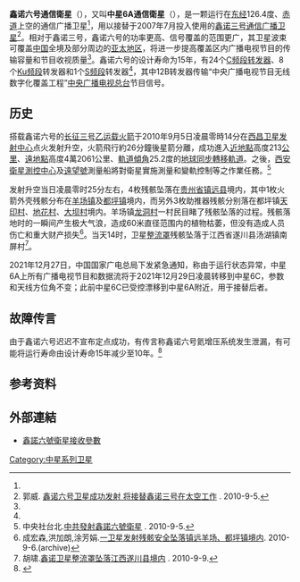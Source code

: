 {{NoteTA
|1=zh-tw:通訊;zh-cn:通信;
|2=zh-tw:訊號;zh-cn:信号;
}}
{{Infobox spacecraft
|Bus = [[东方红四号|东方红四号]]卫星平台<br />（DFH-4 Bus）<ref name="satbeams01">[http://www.satbeams.com/satellites?id=2513 SatBeams.ChinaSat 6A (Zhongxing-6A, ZX-6A, Sinosat 6, Xinnuo 6)] {{Wayback|url=http://www.satbeams.com/satellites?id=2513 |date=20100909034006 }}[DB/OL], 2010-9-11.</ref>
|Longitude = 125°E<ref name="chinanews01">唐振宇,欧阳开宇.[http://www.chinanews.com.cn/gn/2010/09-05/2512403.shtml 中国成功发射“鑫诺六号”通信广播卫星] {{Wayback|url=http://www.chinanews.com.cn/gn/2010/09-05/2512403.shtml |date=20100906071534 }}. 2010-9-5.</ref>
|Major_Contractors = 
|Organisation = [[中国航天科技集团公司|中国航天科技集团公司]]
|Carrier_Rocket = [[长征三号乙运载火箭|长征三号乙运载火箭]]
|Launch_Site = [[西昌卫星发射中心|西昌卫星发射中心]]
|Launch = 2010年9月5日0时14分
|Orbit_regime = [[地球同步轨道|地球同步轨道]]
|Mass = {{convert|5100|kg|lb}}<ref name="satbeams01" />
|Mission_Type = [[通信广播卫星|通信广播卫星]]
}}
'''鑫诺六号通信衛星'''（{{lang-en|SinoSat-6}}），又叫'''中星6A通信衛星'''（{{lang-en|Chinasat 6A}}），是一颗运行在[[东经|东经]]126.4度、[[赤道|赤道]]上空的通信广播卫星<ref name="chinanews01" />，用以接替于2007年7月投入使用的[[鑫诺三号|鑫诺三号通信广播卫星]]<ref name="xinhuanet01">郭威. [http://news.xinhuanet.com/2010-09/05/c_12518825.htm 鑫诺六号卫星成功发射 将接替鑫诺三号在太空工作] {{Wayback|url=http://news.xinhuanet.com/2010-09/05/c_12518825.htm |date=20100909052942 }}. 2010-9-5.</ref>。相对于鑫诺三号，鑫诺六号的功率更高、信号覆盖的范围更广，其卫星波束可覆盖[[中国|中国]]全境及部分周边的[[亚太地区|亚太地区]]，将进一步提高覆盖区内广播电视节目的传输容量和节目收视质量<ref name="xinhuanet01" />。鑫诺六号的设计寿命为15年，有24个[[C频段|C频段]][[转发器|转发器]]、8个[[Ku频段|Ku频段]]转发器和1个[[S频段|S频段]]转发器<ref name="xinhuanet01" />，其中12B转发器传输“中央广播电视节目无线数字化覆盖工程”[[中央广播电视总台|中央广播电视总台]]节目信号。

==历史==
搭载鑫诺六号的[[长征三号乙运载火箭|长征三号乙运载火箭]]于2010年9月5日凌晨零時14分在[[西昌卫星发射中心|西昌卫星发射中心]]点火发射升空，火箭飛行約26分鐘後星箭分離，成功進入[[近地點|近地點]]高度213[[公里|公里]]、[[遠地點|遠地點]]高度4萬2061公里、[[軌道傾角|軌道傾角]]25.2度的[[地球同步轨道|地球同步轉移軌道]]。之後，[[西安衛星測控中心|西安衛星測控中心]]及[[遠望號|遠望號]]測量船將對衛星實施測量和變軌控制等之{{le|遥測|Telemetry}}作業任務。<ref>中央社台北.[https://www.taiwannews.com.tw/ch/news/1366431 中共發射鑫諾六號衛星] {{Wayback|url=http://www.cna.com.tw/ShowNews/Detail.aspx?pNewsID=201009050008&pType0=aCN&pTypeSel=0 |date=20160305195333 }}. 2010-9-5.</ref>

发射升空当日凌晨零时25分左右，4枚残骸坠落在[[贵州省|贵州省]][[镇远县|镇远县]]境内，其中1枚火箭外壳残骸分布在[[羊场镇_(镇远县)|羊场镇]]及[[都坪镇|都坪镇]]境内，而另外3枚助推器残骸分别落在都坪镇[[天印村|天印村]]、[[地花村|地花村]]、[[大坝村|大坝村]]境内。羊场镇[[龙洞村|龙洞村]]一村民目睹了残骸坠落的过程。残骸落地时的一瞬间产生极大气浪，造成60米直径范围内的植物枯萎，但没有造成人员伤亡和重大财产损失<ref>成宏森,洪加朗,涂芳娟.[https://archive.today/20120805200226/http://www.zhenyuan.gov.cn/show.php?contentid=6333 一卫星发射残骸安全坠落镇远羊场、都坪镇境内]. 2010-9-6.(archive)</ref>。当天14时，卫星[[整流罩|整流罩]]残骸坠落于江西省遂川县汤湖镇南屏村<ref>胡啸.[http://news.sina.com.cn/c/p/2010-09-09/103321070224.shtml 鑫诺卫星整流罩坠落江西遂川县境内] {{Wayback|url=http://news.sina.com.cn/c/p/2010-09-09/103321070224.shtml |date=20141210062810 }}. 2010-9-9.</ref>。

2021年12月27日，中国国家广电总局下发紧急通知，称由于运行状态异常，中星6A上所有广播电视节目和数据流将于2021年12月29日凌晨转移到中星6C，参数和天线方位角不变；此前中星6C已受控漂移到中星6A附近，用于接替后者。

==故障传言==
由于鑫诺六号迟迟不宣布定点成功，有传言称鑫诺六号氦增压系统发生泄漏，有可能将运行寿命由设计寿命15年减少至10年。<ref>{{cite web
 |title       = Leak to Reduce Lifespan of Chinas Sinosat 6
 |url         = http://www.spacenews.com/satellite_telecom/100910leak-reduce-lifespan-chinas-sinosat-6.html
 |date        = 2012-09-13
 |archiveurl  = https://archive.today/20120913182827/http://www.spacenews.com/satellite_telecom/100910leak-reduce-lifespan-chinas-sinosat-6.html
 |archivedate = 2012-09-13
 |accessdate  = 2011-03-14
 |dead-url    = yes
}}</ref>

==参考资料==
{{reflist|2}}

==外部連結==
* [http://www.asiatvro.com/channelinfo/125-2.htm 鑫諾六號衛星接收參數]{{Wayback|url=http://www.asiatvro.com/channelinfo/125-2.htm |date=20141121210318 }}

{{中华人民共和国航天}}
[[Category:中星系列卫星|Category:中星系列卫星]]